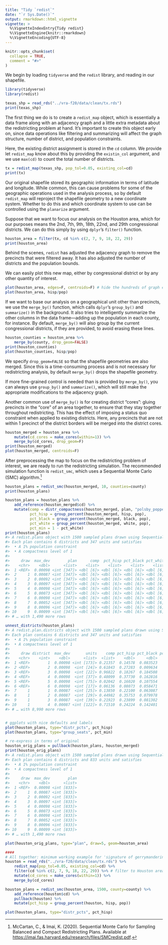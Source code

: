 ```yaml
---
title: "Tidy `redist`"
date: "`r Sys.Date()`"
output: rmarkdown::html_vignette
vignette: >
  %\VignetteIndexEntry{Tidy redist}
  %\VignetteEngine{knitr::rmarkdown}
  %\VignetteEncoding{UTF-8}
---
```


```r
knitr::opts_chunk$set(
  collapse = TRUE,
  comment = "#>"
)
```

We begin by loading `tidyverse` and the `redist` library, and reading in our 
shapefile.
```r
library(tidyverse)
library(redist)

texas_shp = read_rds("../vra-f20/data/clean/tx.rds")
print(texas_shp)
```

The first thing we do is to create a `redist_map` object, which is essentially
a data frame along with an adjacency graph and a little extra metadata about
the redistricting problem at hand.  It's important to create this object early
on, since data operations like filtering and summarizing will affect the graph
structure, number of district, and population constraints.

Here, the existing district assignment is stored in the `cd` column. We provide
let `redist_map` know about this by providing the `existin_col` argument, and
we use `max(cd)` to count the total number of districts.
```r
tx = redist_map(texas_shp, pop_tol=0.05, existing_col=cd)
print(tx)
```
Our original shapefile stored its geographic information in terms of latitude
and longitude. While common, this can cause problems for some of the geographic
operations used in the analysis process, so by default `redist_map` will
reproject the shapefile geometry to a new coordinate system.  Whether to do this
and which coordinate system to use can be controlled using the `planarize`
argument.

Suppose that we want to focus our analysis on the Houston area, which for our
purposes means the 2nd, 7th, 9th, 18th, 22nd, and 29th congressional districts.
We can do this simply by using `dplyr`'s `filter()` function.
```r
houston_area = filter(tx, cd %in% c(2, 7, 9, 18, 22, 29)) 
print(houston_area)
```
Behind the scenes, `redist` has adjusted the adjacency graph to remove the 
precincts that were filtered away. It has also adjusted the number of districts
and the population bounds.

We can easily plot this new map, either by congressional district or by any
other quantity of interest.
```r
plot(houston_area, edges=F, centroids=F) # hide the hundreds of graph edges and vertices
plot(houston_area, hisp/pop)
```

If we want to base our analysis on a geographical unit other than precincts,
we use the `merge_by()` function, which calls `dplyr`'s `group_by()` and
`summarize()` in the background.  It also tries to intelligently summarize the
other columns in the data frame---adding up the population in each county,
for instance.  By default, `merge_by()` will also group by the current
congressional districts, if they are provided, to avoid erasing these lines.
```r
houston_counties = houston_area %>%
    merge_by(county, drop_geom=FALSE)
print(houston_counties)
plot(houston_counties, hisp/pop)
```
We specify `drop_geom=FALSE` so that the shapefile geometries are also merged.
Since this is a time-consuming process and is not necessary for redistricting
analysis, by default `merge_by()` drops the shapefile geometry. 

If more fine-grained control is needed than is provided by `merge_by()`, you
can always use `group_by()` and `summarize()`, which will still make the 
appropriate modifications to the adjacency graph.

Another common use of `merge_by()` is for creating district "cores": gluing
precincts in the "core" of an area together, to ensure that they stay together
throughout redistricting.  This has the effect of imposing a status quo
constraint when applied to existing districts. Here, any precincts that are
not within 1 precinct of the district borders will be merged into the district
cores.
```r
houston_merged = houston_area %>%
    mutate(cd_cores = make_cores(within=1)) %>% 
    merge_by(cd_cores, drop_geom=F)
print(houston_merged)
plot(houston_merged, centroids=F)
```

After preprocessing the map to focus on the redistricting problem of interest,
we are ready to run the redistricting simulation.  The recommended simulation
function is `redist_smc`, which uses a Sequential Monte Carlo (SMC) 
algorithm.^[McCartan, C., & Imai, K. (2020). Sequential Monte Carlo for Sampling
Balanced and Compact Redistricting Plans. Available at
<https://imai.fas.harvard.edu/research/files/SMCredist.pdf>.]

```r
houston_plans = redist_smc(houston_merged, 10, counties=county)
print(houston_plans)
```

```r
houston_plans = houston_plans %>%
    add_reference(houston_merged$cd) %>%
    mutate(comp = distr_compactness(houston_merged, plan, "polsby_popper"),
           pct_hisp = group_percent(houston_merged, hisp, pop),
           pct_black = group_percent(houston_merged, black, pop),
           pct_white = group_percent(houston_merged, white, pop),
           pct_min = 1 - pct_white)
print(houston_plans)
#> A redist.plans object with 1500 sampled plans drawn using Sequential Monte Carlo
#> Each plan contains 6 districts and 347 units and satisfies
#>  • A 1% population constraint
#>  • A compactness level of 1
#>
#>     draw  max_dev        plan      comp  pct_hisp pct_black pct_white   pct_min
#>    <chr>    <dbl>      <list>    <list>    <list>    <list>    <list>    <list>
#>  1 <REF>  0.00098 <int [347]> <dbl [6]> <dbl [6]> <dbl [6]> <dbl [6]> <dbl [6]>
#>  2     1  0.00087 <int [347]> <dbl [6]> <dbl [6]> <dbl [6]> <dbl [6]> <dbl [6]>
#>  3     2  0.00092 <int [347]> <dbl [6]> <dbl [6]> <dbl [6]> <dbl [6]> <dbl [6]>
#>  4     3  0.00097 <int [347]> <dbl [6]> <dbl [6]> <dbl [6]> <dbl [6]> <dbl [6]>
#>  5     4  0.00098 <int [347]> <dbl [6]> <dbl [6]> <dbl [6]> <dbl [6]> <dbl [6]>
#>  6     5  0.00073 <int [347]> <dbl [6]> <dbl [6]> <dbl [6]> <dbl [6]> <dbl [6]>
#>  7     6  0.00098 <int [347]> <dbl [6]> <dbl [6]> <dbl [6]> <dbl [6]> <dbl [6]>
#>  8     7  0.00052 <int [347]> <dbl [6]> <dbl [6]> <dbl [6]> <dbl [6]> <dbl [6]>
#>  9     8  0.00096 <int [347]> <dbl [6]> <dbl [6]> <dbl [6]> <dbl [6]> <dbl [6]>
#> 10     9  0.00099 <int [347]> <dbl [6]> <dbl [6]> <dbl [6]> <dbl [6]> <dbl [6]>
#> # … with 1,490 more rows

unnest_districts(houston_plans)
#> A redist.plan.districts object with 1500 sampled plans drawn using Sequential Monte Carlo
#> Each plan contains 6 districts and 347 units and satisfies
#>  • A 1% population constraint
#>  • A compactness level of 1
#>
#>     draw district  max_dev       units    comp pct_hisp pct_black pct_white pct_min
#>    <chr>    <int>    <dbl>      <list>  <list>    <dbl>     <dbl>     <dbl>   <dbl>
#>  1 <REF>        1  0.00098 <int [173]> 0.21357  0.14578  0.083523    0.6225  0.1482
#>  2 <REF>        2  0.00098  <int [24]> 0.61843  0.27283  0.009634    0.5143  0.2032
#>  3 <REF>        3  0.00098  <int [22]> 0.96822  0.18267  0.184508    0.4479  0.1850
#>  4 <REF>        4  0.00098  <int [37]> 0.48099  0.37730  0.162816    0.2668  0.1931
#>  5 <REF>        5  0.00098  <int [75]> 0.02042  0.16020  0.107554    0.4817  0.2506
#>  6 <REF>        6  0.00098  <int [17]> 0.06136  0.08073  0.058471    0.1227  0.7381
#>  7     1        1  0.00087  <int [25]> 0.13850  0.22100  0.063087    0.5171  0.1988
#>  8     1        2  0.00087  <int [29]> 0.44982  0.35753  0.079978    0.4194  0.1431
#>  9     1        3  0.00087  <int [39]> 0.21923  0.23899  0.081302    0.3896  0.2901
#> 10     1        4  0.00087 <int [122]> 0.71510  0.24224  0.142401    0.2830  0.3324
#> # … with 8,990 more rows


# ggplots with nice defaults and labels
plot(houston_plans, type="distr_pcts", pct_hisp)
plot(houston_plans, type="group_seats", pct_min)

# re-express in terms of original
houston_orig_plans = pullback(houston_plans, houston_merged)
print(houston_orig_plans)
#> A redist.plans object with 1500 sampled plans drawn using Sequential Monte Carlo
#> Each plan contains 6 districts and 833 units and satisfies
#>  • A 1% population constraint
#>  • A compactness level of 1
#>
#>     draw  max_dev        plan
#>    <chr>    <dbl>      <list>
#>  1 <REF>  0.00098 <int [833]>
#>  2     1  0.00087 <int [833]>
#>  3     2  0.00092 <int [833]>
#>  4     3  0.00097 <int [833]>
#>  5     4  0.00098 <int [833]>
#>  6     5  0.00073 <int [833]>
#>  7     6  0.00098 <int [833]>
#>  8     7  0.00052 <int [833]>
#>  9     8  0.00096 <int [833]>
#> 10     9  0.00099 <int [833]>
#> # … with 1,490 more rows

plot(houston_orig_plans, type="plan", draw=5, geom=houston_area)

####
# All together: minimum working example for 'signature of gerrymandering'
houston = read_rds("../vra-f20/data/clean/tx.rds") %>%
    redist_map(pop_tol=0.05, existing_col=cd) %>%
    filter(cd %in% c(2, 7, 9, 18, 22, 29)) %>% # filter to Houston area
    mutate(cd_cores = make_cores(within=1)) %>%
    merge_by(cd_cores)

houston_plans = redist_smc(houston_area, 1500, county=county) %>%    
    add_reference(houston$cd) %>%
    pullback(houston) %>%
    mutate(pct_hisp = group_percent(houston, hisp, pop))

plot(houston_plans, type="distr_pcts", pct_hisp)
```
